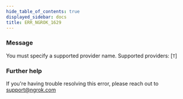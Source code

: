 ```yaml
---
hide_table_of_contents: true
displayed_sidebar: docs
title: ERR_NGROK_1629
---
```


### Message

You must specify a supported provider name. Supported providers: [`T`]

### Further help

If you're having trouble resolving this error, please reach out to [support@ngrok.com](mailto:support@ngrok.com?subject=Help%20with%20ERR_NGROK_1629)

